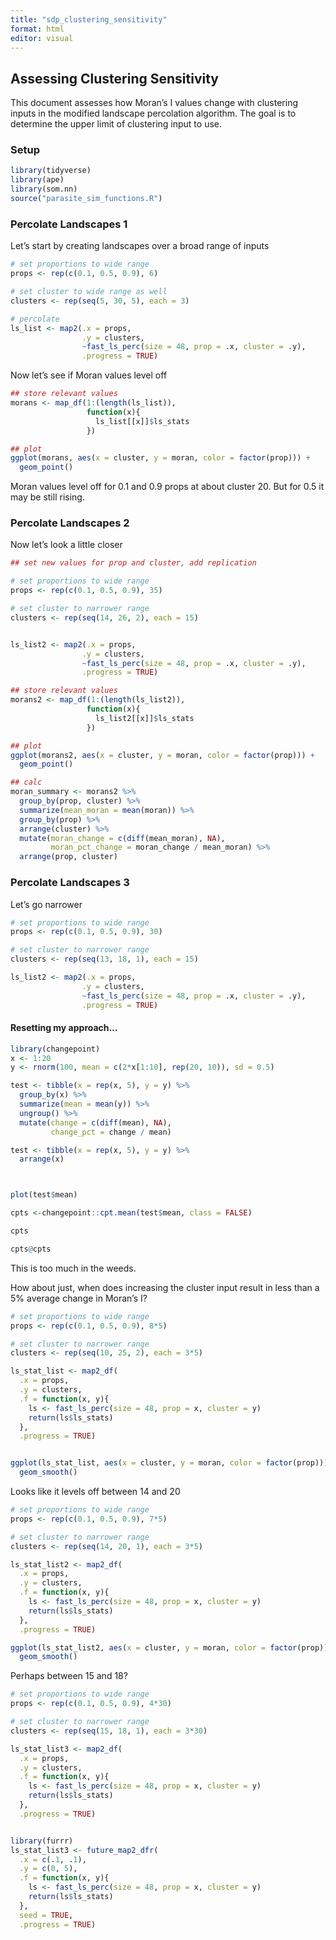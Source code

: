 ```yaml
---
title: "sdp_clustering_sensitivity"
format: html
editor: visual
---
```


## Assessing Clustering Sensitivity

This document assesses how Moran's I values change with clustering inputs in the modified landscape percolation algorithm. The goal is to determine the upper limit of clustering input to use.

### Setup

```r
library(tidyverse)
library(ape)
library(som.nn)
source("parasite_sim_functions.R")
```

### Percolate Landscapes 1

Let's start by creating landscapes over a broad range of inputs

```r

# set proportions to wide range
props <- rep(c(0.1, 0.5, 0.9), 6)

# set cluster to wide range as well
clusters <- rep(seq(5, 30, 5), each = 3)

# percolate
ls_list <- map2(.x = props,
                .y = clusters,
                ~fast_ls_perc(size = 48, prop = .x, cluster = .y),
                .progress = TRUE)
```

Now let's see if Moran values level off

```r

## store relevant values
morans <- map_df(1:(length(ls_list)),
                 function(x){
                   ls_list[[x]]$ls_stats
                 })

## plot
ggplot(morans, aes(x = cluster, y = moran, color = factor(prop))) +
  geom_point()
```

Moran values level off for 0.1 and 0.9 props at about cluster 20. But for 0.5 it may be still rising.

### Percolate Landscapes 2

Now let's look a little closer

```r
## set new values for prop and cluster, add replication

# set proportions to wide range
props <- rep(c(0.1, 0.5, 0.9), 35)

# set cluster to narrower range
clusters <- rep(seq(14, 26, 2), each = 15)


ls_list2 <- map2(.x = props,
                .y = clusters,
                ~fast_ls_perc(size = 48, prop = .x, cluster = .y),
                .progress = TRUE)

## store relevant values
morans2 <- map_df(1:(length(ls_list2)),
                 function(x){
                   ls_list2[[x]]$ls_stats
                 })

## plot
ggplot(morans2, aes(x = cluster, y = moran, color = factor(prop))) +
  geom_point()

## calc
moran_summary <- morans2 %>%
  group_by(prop, cluster) %>%
  summarize(mean_moran = mean(moran)) %>%
  group_by(prop) %>%
  arrange(cluster) %>%
  mutate(moran_change = c(diff(mean_moran), NA),
         moran_pct_change = moran_change / mean_moran) %>%
  arrange(prop, cluster)

```

### Percolate Landscapes 3

Let's go narrower

```r
# set proportions to wide range
props <- rep(c(0.1, 0.5, 0.9), 30)

# set cluster to narrower range
clusters <- rep(seq(13, 18, 1), each = 15)

ls_list2 <- map2(.x = props,
                .y = clusters,
                ~fast_ls_perc(size = 48, prop = .x, cluster = .y),
                .progress = TRUE)
```

#### Resetting my approach...

```r

library(changepoint)
x <- 1:20
y <- rnorm(100, mean = c(2*x[1:10], rep(20, 10)), sd = 0.5)

test <- tibble(x = rep(x, 5), y = y) %>%
  group_by(x) %>%
  summarize(mean = mean(y)) %>%
  ungroup() %>%
  mutate(change = c(diff(mean), NA),
         change_pct = change / mean)

test <- tibble(x = rep(x, 5), y = y) %>%
  arrange(x)



plot(test$mean)

cpts <-changepoint::cpt.mean(test$mean, class = FALSE)

cpts

cpts@cpts
```

This is too much in the weeds.

How about just, when does increasing the cluster input result in less than a 5% average change in Moran's I?

```r
# set proportions to wide range
props <- rep(c(0.1, 0.5, 0.9), 8*5)

# set cluster to narrower range
clusters <- rep(seq(10, 25, 2), each = 3*5)

ls_stat_list <- map2_df(
  .x = props,
  .y = clusters,
  .f = function(x, y){
    ls <- fast_ls_perc(size = 48, prop = x, cluster = y)
    return(ls$ls_stats)
  },
  .progress = TRUE)


ggplot(ls_stat_list, aes(x = cluster, y = moran, color = factor(prop))) +
  geom_smooth()
```

Looks like it levels off between 14 and 20

```r
# set proportions to wide range
props <- rep(c(0.1, 0.5, 0.9), 7*5)

# set cluster to narrower range
clusters <- rep(seq(14, 20, 1), each = 3*5)

ls_stat_list2 <- map2_df(
  .x = props,
  .y = clusters,
  .f = function(x, y){
    ls <- fast_ls_perc(size = 48, prop = x, cluster = y)
    return(ls$ls_stats)
  },
  .progress = TRUE)

ggplot(ls_stat_list2, aes(x = cluster, y = moran, color = factor(prop))) +
  geom_smooth()
```

Perhaps between 15 and 18?

```r
# set proportions to wide range
props <- rep(c(0.1, 0.5, 0.9), 4*30)

# set cluster to narrower range
clusters <- rep(seq(15, 18, 1), each = 3*30)

ls_stat_list3 <- map2_df(
  .x = props,
  .y = clusters,
  .f = function(x, y){
    ls <- fast_ls_perc(size = 48, prop = x, cluster = y)
    return(ls$ls_stats)
  },
  .progress = TRUE)


library(furrr)
ls_stat_list3 <- future_map2_dfr(
  .x = c(.1, .1),
  .y = c(0, 5),
  .f = function(x, y){
    ls <- fast_ls_perc(size = 48, prop = x, cluster = y)
    return(ls$ls_stats)
  },
  seed = TRUE,
  .progress = TRUE)
```
